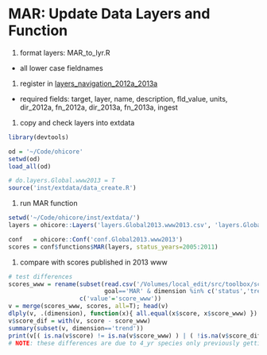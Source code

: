 # MAR: Update Data Layers and Function

1. format layers: MAR_to_lyr.R
  - all lower case fieldnames
  
1. register in [layers_navigation_2012a_2013a](https://docs.google.com/a/nceas.ucsb.edu/spreadsheet/ccc?key=0At9FvPajGTwJdEJBeXlFU2ladkR6RHNvbldKQjhiRlE&usp=drive_web#gid=0)
  - required fields: target, layer, name, description, fld_value, units, dir_2012a, fn_2012a, dir_2013a, fn_2013a, ingest

1. copy and check layers into extdata

```r
library(devtools)

od = '~/Code/ohicore'
setwd(od)
load_all(od)

# do.layers.Global.www2013 = T
source('inst/extdata/data_create.R')
```

1. run MAR function

```r

setwd('~/Code/ohicore/inst/extdata/')
layers = ohicore::Layers('layers.Global2013.www2013.csv', 'layers.Global2013.www2013')

conf   = ohicore::Conf('conf.Global2013.www2013')
scores = conf$functions$MAR(layers, status_years=2005:2011)
```   

1. compare with scores published in 2013 www

```r

# test differences
scores_www = rename(subset(read.csv('/Volumes/local_edit/src/toolbox/scenarios/global_2013a/results/OHI_results_for_Radical_2013-10-09.csv'),
                           goal=='MAR' & dimension %in% c('status','trend') & scenario==2013 & region_id!=0),
                    c('value'='score_www'))
v = merge(scores_www, scores, all=T); head(v)
dlply(v, .(dimension), function(x){ all.equal(x$score, x$score_www) })
v$score_dif = with(v, score - score_www)
summary(subset(v, dimension=='trend'))
print(v[( is.na(v$score) != is.na(v$score_www) ) | ( !is.na(v$score_dif) & abs(v$score_dif) > 0.01 ),])
# NOTE: these differences are due to 4_yr species only previously getting trend calculated to 4 years (instead of 5)
```
